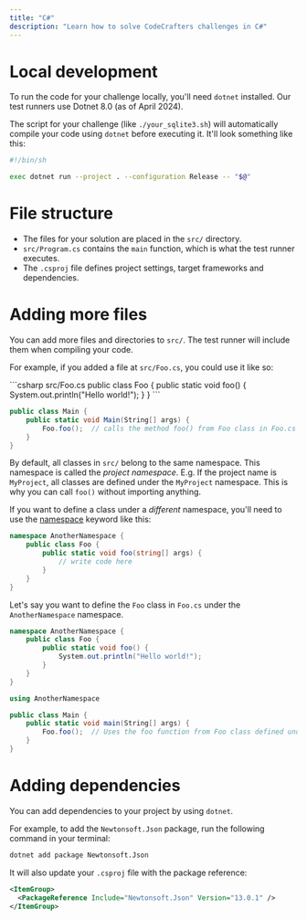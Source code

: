 ```yaml
---
title: "C#"
description: "Learn how to solve CodeCrafters challenges in C#"
---
```


# Local development

To run the code for your challenge locally, you'll need `dotnet` installed. Our test runners use Dotnet 8.0 (as of April 2024).

The script for your challenge (like `./your_sqlite3.sh`) will automatically compile your code using `dotnet` before executing it. It'll
look something like this:

```sh
#!/bin/sh

exec dotnet run --project . --configuration Release -- "$@"
```

# File structure

- The files for your solution are placed in the `src/` directory.
- `src/Program.cs` contains the `main` function, which is what the test runner executes.
- The `.csproj` file defines project settings, target frameworks and dependencies.

# Adding more files

You can add more files and directories to `src/`. The test runner will include them when compiling your code.

For example, if you added a file at `src/Foo.cs`, you could use it like so:

<CodeGroup>
```csharp src/Foo.cs
public class Foo {
    public static void foo() {
        System.out.println("Hello world!");
    }
}
```

```csharp src/Program.cs
public class Main {
    public static void Main(String[] args) {
        Foo.foo();  // calls the method foo() from Foo class in Foo.cs
    }
}
```

</CodeGroup>

By default, all classes in `src/` belong to the same namespace. This namespace is called the _project namespace_. E.g. If the project name is `MyProject`, all classes are defined under the `MyProject` namespace. This is why you can call `foo()` without importing anything.

If you want to define a class under a _different_ namespace, you'll need to use the [namespace](https://learn.microsoft.com/en-us/dotnet/csharp/language-reference/keywords/namespace) keyword like this:

```csharp
namespace AnotherNamespace {
    public class Foo {
        public static void foo(string[] args) {
            // write code here
        }
    }
}
```

Let's say you want to define the `Foo` class in `Foo.cs` under the `AnotherNamespace` namespace.

<CodeGroup>

```csharp src/Foo.cs
namespace AnotherNamespace {
    public class Foo {
        public static void foo() {
            System.out.println("Hello world!");
        }
    }
}
```

```csharp src/Program.cs
using AnotherNamespace

public class Main {
    public static void main(String[] args) {
        Foo.foo();  // Uses the foo function from Foo class defined under AnotherNamespace
    }
}
```

</CodeGroup>

# Adding dependencies

You can add dependencies to your project by using `dotnet`.

For example, to add the `Newtonsoft.Json` package, run the following command in your terminal:

```bash
dotnet add package Newtonsoft.Json
```

It will also update your `.csproj` file with the package reference:

```xml
<ItemGroup>
  <PackageReference Include="Newtonsoft.Json" Version="13.0.1" />
</ItemGroup>
```
